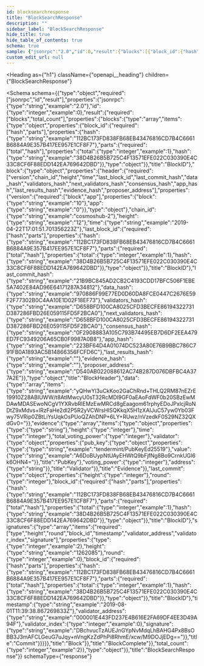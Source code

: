 ```yaml
---
id: blocksearchresponse
title: "BlockSearchResponse"
description: ""
sidebar_label: "BlockSearchResponse"
hide_title: true
hide_table_of_contents: true
schema: true
sample: {"jsonrpc":"2.0","id":0,"result":{"blocks":[{"block_id":{"hash":"112BC173FD838FB68EB43476816CD7B4C6661B6884A9E357B417EE957E1CF8F7","parts":{"total":1,"hash":"38D4B26B5B725C4F13571EFE022C030390E4C33C8CF6F88EDD142EA769642DBD"}},"block":{"header":{"version":{"block":"10","app":"0"},"chain_id":"cosmoshub-2","height":"12","time":"2019-04-22T17:01:51.701356223Z","last_block_id":{"hash":"112BC173FD838FB68EB43476816CD7B4C6661B6884A9E357B417EE957E1CF8F7","parts":{"total":1,"hash":"38D4B26B5B725C4F13571EFE022C030390E4C33C8CF6F88EDD142EA769642DBD"}},"last_commit_hash":"21B9BC845AD2CB2C4193CDD17BFC506F1EBE5A7402E84AD96E64171287A34812","data_hash":"970886F99E77ED0D60DA8FCE0447C2676E59F2F77302B0C4AA10E1D02F18EF73","validators_hash":"D658BFD100CA8025CFD3BECFE86194322731D387286FBD26E059115FD5F2BCA0","next_validators_hash":"D658BFD100CA8025CFD3BECFE86194322731D387286FBD26E059115FD5F2BCA0","consensus_hash":"0F2908883A105C793B74495EB7D6DF2EEA479ED7FC9349206A65CB0F9987A0B8","app_hash":"223BF64D4A01074DC523A80E76B9BBC786C791FB0A1893AC5B14866356FCFD6C","last_results_hash":"","evidence_hash":"","proposer_address":"D540AB022088612AC74B287D076DBFBC4A377A2E"},"data":["yQHwYl3uCkKoo2GaChRnd+THLQ2RM87nEZrE19910Z28ABIUWW/t8AtIMwcyU0sT32RcMDI9GF0aEAoFdWF0b20SBzEwMDAwMDASEwoNCgV1YXRvbRIEMzEwMRCd8gEaagom61rphyEDoJPxlcjRoNDtZ9xMdvs+lRzFaHe2dl2P5R2yVCWrsHISQKkqX5H1zXAIJuC57yw0Yb03Fwy75VRip0ZBtLiYsUqkOsPUoQZAhDNP+6LY+RUwz/nVzedkF0S29NZ32QXdGv0="],"evidence":[{"type":"string","height":0,"time":0,"total_voting_power":0,"validator":{"pub_key":{"type":"tendermint/PubKeyEd25519","value":"A6DoBUypNtUAyEHWtQ9bFjfNg8Bo9CrnkUGl6k6OHN4="},"voting_power":0,"address":"string"}}],"last_commit":{"height":0,"round":0,"block_id":{"hash":"112BC173FD838FB68EB43476816CD7B4C6661B6884A9E357B417EE957E1CF8F7","parts":{"total":1,"hash":"38D4B26B5B725C4F13571EFE022C030390E4C33C8CF6F88EDD142EA769642DBD"}},"signatures":[{"type":2,"height":"1262085","round":0,"block_id":{"hash":"112BC173FD838FB68EB43476816CD7B4C6661B6884A9E357B417EE957E1CF8F7","parts":{"total":1,"hash":"38D4B26B5B725C4F13571EFE022C030390E4C33C8CF6F88EDD142EA769642DBD"}},"timestamp":"2019-08-01T11:39:38.867269833Z","validator_address":"000001E443FD237E4B616E2FA69DF4EE3D49A94F","validator_index":0,"signature":"DBchvucTzAUEJnGYpNvMdqLhBAHG4Px8BsOBB3J3mAFCLGeuG7uJqy+nVngKzZdPhPi8RhmE/xcw/M9DOJjEDg=="}]}}}],"total_count":2}}
custom_edit_url: null
---
```



<Heading
  as={"h1"}
  className={"openapi__heading"}
  children={"BlockSearchResponse"}
>
</Heading>





<Schema
  schema={{"type":"object","required":["jsonrpc","id","result"],"properties":{"jsonrpc":{"type":"string","example":"2.0"},"id":{"type":"integer","example":0},"result":{"required":["blocks","total_count"],"properties":{"blocks":{"type":"array","items":{"type":"object","properties":{"block_id":{"required":["hash","parts"],"properties":{"hash":{"type":"string","example":"112BC173FD838FB68EB43476816CD7B4C6661B6884A9E357B417EE957E1CF8F7"},"parts":{"required":["total","hash"],"properties":{"total":{"type":"integer","example":1},"hash":{"type":"string","example":"38D4B26B5B725C4F13571EFE022C030390E4C33C8CF6F88EDD142EA769642DBD"}},"type":"object"}},"title":"BlockID"},"block":{"type":"object","properties":{"header":{"required":["version","chain_id","height","time","last_block_id","last_commit_hash","data_hash","validators_hash","next_validators_hash","consensus_hash","app_hash","last_results_hash","evidence_hash","proposer_address"],"properties":{"version":{"required":["block","app"],"properties":{"block":{"type":"string","example":"10"},"app":{"type":"string","example":"0"}},"type":"object"},"chain_id":{"type":"string","example":"cosmoshub-2"},"height":{"type":"string","example":"12"},"time":{"type":"string","example":"2019-04-22T17:01:51.701356223Z"},"last_block_id":{"required":["hash","parts"],"properties":{"hash":{"type":"string","example":"112BC173FD838FB68EB43476816CD7B4C6661B6884A9E357B417EE957E1CF8F7"},"parts":{"required":["total","hash"],"properties":{"total":{"type":"integer","example":1},"hash":{"type":"string","example":"38D4B26B5B725C4F13571EFE022C030390E4C33C8CF6F88EDD142EA769642DBD"}},"type":"object"}},"title":"BlockID"},"last_commit_hash":{"type":"string","example":"21B9BC845AD2CB2C4193CDD17BFC506F1EBE5A7402E84AD96E64171287A34812"},"data_hash":{"type":"string","example":"970886F99E77ED0D60DA8FCE0447C2676E59F2F77302B0C4AA10E1D02F18EF73"},"validators_hash":{"type":"string","example":"D658BFD100CA8025CFD3BECFE86194322731D387286FBD26E059115FD5F2BCA0"},"next_validators_hash":{"type":"string","example":"D658BFD100CA8025CFD3BECFE86194322731D387286FBD26E059115FD5F2BCA0"},"consensus_hash":{"type":"string","example":"0F2908883A105C793B74495EB7D6DF2EEA479ED7FC9349206A65CB0F9987A0B8"},"app_hash":{"type":"string","example":"223BF64D4A01074DC523A80E76B9BBC786C791FB0A1893AC5B14866356FCFD6C"},"last_results_hash":{"type":"string","example":""},"evidence_hash":{"type":"string","example":""},"proposer_address":{"type":"string","example":"D540AB022088612AC74B287D076DBFBC4A377A2E"}},"type":"object","title":"BlockHeader"},"data":{"type":"array","items":{"type":"string","example":"yQHwYl3uCkKoo2GaChRnd+THLQ2RM87nEZrE19910Z28ABIUWW/t8AtIMwcyU0sT32RcMDI9GF0aEAoFdWF0b20SBzEwMDAwMDASEwoNCgV1YXRvbRIEMzEwMRCd8gEaagom61rphyEDoJPxlcjRoNDtZ9xMdvs+lRzFaHe2dl2P5R2yVCWrsHISQKkqX5H1zXAIJuC57yw0Yb03Fwy75VRip0ZBtLiYsUqkOsPUoQZAhDNP+6LY+RUwz/nVzedkF0S29NZ32QXdGv0="}},"evidence":{"type":"array","items":{"type":"object","properties":{"type":{"type":"string"},"height":{"type":"integer"},"time":{"type":"integer"},"total_voting_power":{"type":"integer"},"validator":{"type":"object","properties":{"pub_key":{"type":"object","properties":{"type":{"type":"string","example":"tendermint/PubKeyEd25519"},"value":{"type":"string","example":"A6DoBUypNtUAyEHWtQ9bFjfNg8Bo9CrnkUGl6k6OHN4="}},"title":"PubKey"},"voting_power":{"type":"integer"},"address":{"type":"string"}},"title":"Validator"}},"title":"Evidence"}},"last_commit":{"type":"object","properties":{"height":{"type":"integer"},"round":{"type":"integer"},"block_id":{"required":["hash","parts"],"properties":{"hash":{"type":"string","example":"112BC173FD838FB68EB43476816CD7B4C6661B6884A9E357B417EE957E1CF8F7"},"parts":{"required":["total","hash"],"properties":{"total":{"type":"integer","example":1},"hash":{"type":"string","example":"38D4B26B5B725C4F13571EFE022C030390E4C33C8CF6F88EDD142EA769642DBD"}},"type":"object"}},"title":"BlockID"},"signatures":{"type":"array","items":{"required":["type","height","round","block_id","timestamp","validator_address","validator_index","signature"],"properties":{"type":{"type":"integer","example":2},"height":{"type":"string","example":"1262085"},"round":{"type":"integer","example":0},"block_id":{"required":["hash","parts"],"properties":{"hash":{"type":"string","example":"112BC173FD838FB68EB43476816CD7B4C6661B6884A9E357B417EE957E1CF8F7"},"parts":{"required":["total","hash"],"properties":{"total":{"type":"integer","example":1},"hash":{"type":"string","example":"38D4B26B5B725C4F13571EFE022C030390E4C33C8CF6F88EDD142EA769642DBD"}},"type":"object"}},"title":"BlockID"},"timestamp":{"type":"string","example":"2019-08-01T11:39:38.867269833Z"},"validator_address":{"type":"string","example":"000001E443FD237E4B616E2FA69DF4EE3D49A94F"},"validator_index":{"type":"integer","example":0},"signature":{"type":"string","example":"DBchvucTzAUEJnGYpNvMdqLhBAHG4Px8BsOBB3J3mAFCLGeuG7uJqy+nVngKzZdPhPi8RhmE/xcw/M9DOJjEDg=="}},"title":"Commit"}}}}},"title":"Block"}},"title":"BlockComplete"}},"total_count":{"type":"integer","example":2}},"type":"object"}},"title":"BlockSearchResponse"}}
  schemaType={"response"}
>
  
</Schema>
            